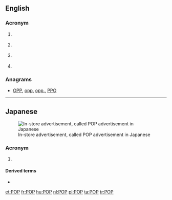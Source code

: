 {{also|Pop|pop}}
==English==

===Acronym===
{{en-acronym}}

# {{context|weather|lang=en}} {{acronym of|[[probability]] of [[precipitation]]|lang=en}}
# {{context|telecommunications|lang=en}} {{acronym of|[[point]] of [[presence]]|lang=en}}
# {{context|trade|lang=en}} {{acronym of|{{w|Point of Purchase}}|lang=en}}
# {{context|Internet|lang=en}} {{acronym of|{{w|Post Office Protocol}}|lang=en}}

===Anagrams===
* [[OPP#English|OPP]], [[opp#English|opp]], [[opp.#English|opp.]], [[PPO#English|PPO]]

----

==Japanese==
[[File:セット値引き.jpg|thumbnail|In-store advertisement, called POP advertisement in Japanese]]

===Acronym===
{{ja-pos|ポップ|acronym}}

# {{context|trade|lang=ja}} {{acronym of|lang=ja|{{w|lang=ja|POP広告|Point of Purchase}}||in-store advertisement}}

====Derived terms====
* {{ja-l|POP広告|ポップこうこく|poppu kōkoku}}

[[et:POP]]
[[fr:POP]]
[[hu:POP]]
[[nl:POP]]
[[pl:POP]]
[[ta:POP]]
[[tr:POP]]